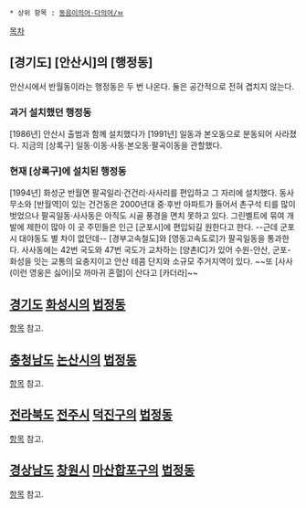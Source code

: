  * 상위 항목 : [[동음이의어·다의어/ㅂ]]

{{{+1 半月洞 / Banwol-dong }}}

[[목차]]
== [경기도] [안산시]의 [행정동] ==
안산시에서 반월동이라는 행정동은 두 번 나온다. 둘은 공간적으로 전혀 겹치지 않는다.

=== 과거 설치했던 행정동 ===
[1986년] 안산시 출범과 함께 설치했다가 [1991년] 일동과 본오동으로 분동되어 사라졌다. 지금의 [상록구] 일동·이동·사동·본오동·팔곡이동을 관할했다.

=== 현재 [상록구]에 설치된 행정동 ===
[1994년] 화성군 반월면 팔곡일리·건건리·사사리를 편입하고 그 자리에 설치했다. 동사무소와 [반월역]이 있는 건건동은 2000년대 중·후반 아파트가 들어서 촌구석 티를 많이 벗었으나 팔곡일동·사사동은 아직도 시골 풍경을 면치 못하고 있다. 그린벨트에 묶여 개발에 제한이 많아 이 곳 주민들은 인근 [군포시]에 편입되길 원한다고 한다. --근데 군포시 대야동도 별 차이 없던데-- [경부고속철도]와 [영동고속도로]가 팔곡일동을 통과한다. 사사동에는 42번 국도와 47번 국도가 교차하는 [양촌IC]가 있어 수원-안산, 군포-화성을 잇는 교통의 요충지이고 안산 테콤 단지와 소규모 주거지역이 있다. ~~또 [사사(이런 영웅은 싫어)|모 까마귀 혼혈]이 산다고 [카더라]~~

== [[경기도]] [[화성시]]의 [[법정동]] ==
[[반월동(화성)|항목]] 참고.

== [[충청남도]] [[논산시]]의 [[법정동]] ==
[[반월동(논산)|항목]] 참고.

== [[전라북도]] [[전주시]] [[덕진구]]의 [[법정동]] ==
[[반월동(전주)|항목]] 참고.

== [[경상남도]] [[창원시]] [[마산합포구]]의 [[법정동]] ==
[[반월동(창원)|항목]] 참고.

